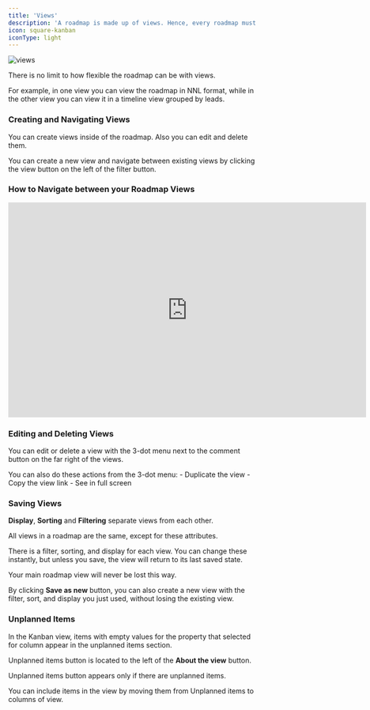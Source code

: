 ```yaml
---
title: 'Views'
description: 'A roadmap is made up of views. Hence, every roadmap must have a view.'
icon: square-kanban
iconType: light
---
```


![views](/images/views.png)

There is no limit to how flexible the roadmap can be with views. 

For example, in one view you can view the roadmap in NNL format, while in the other view you can view it in a timeline view grouped by leads.

### Creating and Navigating Views

You can create views inside of the roadmap. Also you can edit and delete them.

You can create a new view and navigate between existing views by clicking the view button on the left of the filter button.

### How to Navigate between your Roadmap Views

<iframe width="724" height="435" src="https://www.youtube.com/embed/r9W5lyDvuEo?si=mfACxjQWJBYlVGUd" title="YouTube video player" frameborder="0" allow="accelerometer; autoplay; clipboard-write; encrypted-media; gyroscope; picture-in-picture; web-share" referrerpolicy="strict-origin-when-cross-origin" allowfullscreen></iframe>

### Editing and Deleting Views

You can edit or delete a view with the 3-dot menu next to the comment button on the far right of the views.

<Note>
You can also do these actions from the 3-dot menu:
- Duplicate the view 
- Copy the view link 
- See in full screen 
</Note>

### Saving Views

**Display**, **Sorting** and **Filtering** separate views from each other.

All views in a roadmap are the same, except for these attributes.

There is a filter, sorting, and display for each view. You can change these instantly, but unless you save, the view will return to its last saved state.

Your main roadmap view will never be lost this way.

By clicking **Save as new** button, you can also create a new view with the filter, sort, and display you just used, without losing the existing view.

### Unplanned Items

In the Kanban view, items with empty values for the property that selected for column appear in the unplanned items section.

Unplanned items button is located to the left of the **About the view** button.

<Info>Unplanned items button appears only if there are unplanned items.</Info>

You can include items in the view by moving them from Unplanned items to columns of view.


